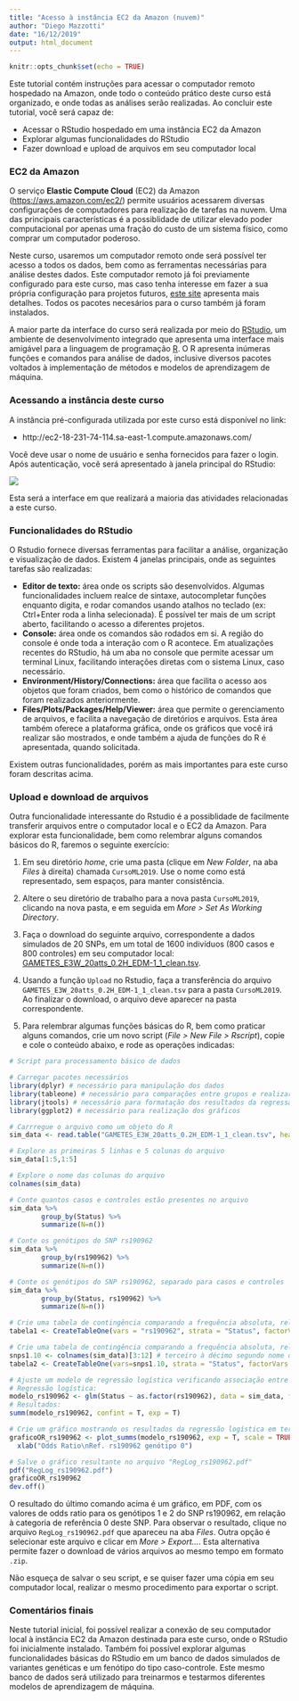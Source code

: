```yaml
---
title: "Acesso à instância EC2 da Amazon (nuvem)"
author: "Diego Mazzotti"
date: "16/12/2019"
output: html_document
---
```


```r
knitr::opts_chunk$set(echo = TRUE)
```

Este tutorial contém instruções para acessar o computador remoto hospedado na Amazon, onde todo o conteúdo prático deste curso está organizado, e onde todas as análises serão realizadas. Ao concluir este tutorial, você será capaz de:

- Acessar o RStudio hospedado em uma instância EC2 da Amazon
- Explorar algumas funcionalidades do RStudio
- Fazer download e upload de arquivos em seu computador local


### EC2 da Amazon

O serviço **Elastic Compute Cloud** (EC2) da Amazon (<https://aws.amazon.com/ec2/>) permite usuários acessarem diversas configurações de computadores para realização de tarefas na nuvem. Uma das principais características é a possiblidade de utilizar elevado poder computacional por apenas uma fração do custo de um sistema físico, como comprar um computador poderoso.  

Neste curso, usaremos um computador remoto onde será possível ter acesso a todos os dados, bem como as ferramentas necessárias para análise destes dados. Este computador remoto já foi previamente configurado para este curso, mas caso tenha interesse em fazer a sua própria configuração para projetos futuros, [este site](http://www.louisaslett.com/RStudio_AMI/) apresenta mais detalhes. Todos os pacotes necesários para o curso também já foram instalados.

A maior parte da interface do curso será realizada por meio do [RStudio](https://www.rstudio.com/), um ambiente de desenvolvimento integrado que apresenta uma interface mais amigável para a linguagem de programação [R](https://www.r-project.org/). O R apresenta inúmeras funções e comandos para análise de dados, inclusive diversos pacotes voltados à implementação de métodos e modelos de aprendizagem de máquina.

### Acessando a instância deste curso

A instância pré-configurada utilizada por este curso está disponível no link:

- http://ec2-18-231-74-114.sa-east-1.compute.amazonaws.com/

Você deve usar o nome de usuário e senha fornecidos para fazer o login. Após autenticação, você será apresentado à janela principal do RStudio:

![](images/screenshot_Rstudio.PNG)


Esta será a interface em que realizará a maioria das atividades relacionadas a este curso.

### Funcionalidades do RStudio

O Rstudio fornece diversas ferramentas para facilitar a análise, organização e visualização de dados. Existem 4 janelas principais, onde as seguintes tarefas são realizadas:  

- **Editor de texto:** área onde os scripts são desenvolvidos. Algumas funcionalidades incluem realce de sintaxe, autocompletar funções enquanto digita, e rodar comandos usando atalhos no teclado (ex: Ctrl+Enter roda a linha selecionada). É possível ter mais de um script aberto, facilitando o acesso a diferentes projetos.
- **Console:** área onde os comandos são rodados em si. A região do console é onde toda a interação com o R acontece. Em atualizações recentes do RStudio, há um aba no console que permite acessar um terminal Linux, facilitando interações diretas com o sistema Linux, caso necessário.
- **Environment/History/Connections:** área que facilita o acesso aos objetos que foram criados, bem como o histórico de comandos que foram realizados anteriormente.
- **Files/Plots/Packages/Help/Viewer:** área que permite o gerenciamento de arquivos, e facilita a navegação de diretórios e arquivos. Esta área também oferece a plataforma gráfica, onde os gráficos que você irá realizar são mostrados, e onde também a ajuda de funções do R é apresentada, quando solicitada.

Existem outras funcionalidades, porém as mais importantes para este curso foram descritas acima.

### Upload e download de arquivos

Outra funcionalidade interessante do Rstudio é a possiblidade de facilmente transferir arquivos entre o computador local e o EC2 da Amazon. Para explorar esta funcionalidade, bem como relembrar alguns comandos básicos do R, faremos o seguinte exercício:

1. Em seu diretório *home*, crie uma pasta (clique em *New Folder*, na aba *Files* à direita) chamada `CursoML2019`. Use o nome como está representado, sem espaços, para manter consistência.

2. Altere o seu diretório de trabalho para a nova pasta `CursoML2019`, clicando na nova pasta, e em seguida em *More > Set As Working Directory*.

3. Faça o download do seguinte arquivo, correspondente a dados simulados de 20 SNPs, em um total de 1600 indivíduos (800 casos e 800 controles) em seu computador local: [GAMETES_E3W_20atts_0.2H_EDM-1_1_clean.tsv](https://www.dropbox.com/s/5gazzk8z3qf93st/GAMETES_E3W_20atts_0.2H_EDM-1_1_clean.tsv?dl=1).

4. Usando a função `Upload` no Rstudio, faça a transferência do arquivo `GAMETES_E3W_20atts_0.2H_EDM-1_1_clean.tsv` para a pasta `CursoML2019`. Ao finalizar o download, o arquivo deve aparecer na pasta correspondente.

5. Para relembrar algumas funções básicas do R, bem como praticar alguns comandos, crie um novo script (*File > New File > Rscript*), copie e cole o conteúdo abaixo, e rode as operações indicadas:

```r

# Script para processamento básico de dados

# Carregar pacotes necessários
library(dplyr) # necessário para manipulação dos dados
library(tableone) # necessário para comparações entre grupos e realizar tabelas
library(jtools) # necessário para formatação dos resultados da regressão logística
library(ggplot2) # necessário para realização dos gráficos

# Carrregue o arquivo como um objeto do R
sim_data <- read.table("GAMETES_E3W_20atts_0.2H_EDM-1_1_clean.tsv", header = T)

# Explore as primeiras 5 linhas e 5 colunas do arquivo
sim_data[1:5,1:5]

# Explore o nome das colunas do arquivo
colnames(sim_data)

# Conte quantos casos e controles estão presentes no arquivo
sim_data %>%
        group_by(Status) %>%
        summarize(N=n())

# Conte os genótipos do SNP rs190962
sim_data %>%
        group_by(rs190962) %>%
        summarize(N=n())

# Conte os genótipos do SNP rs190962, separado para casos e controles
sim_data %>%
        group_by(Status, rs190962) %>%
        summarize(N=n())

# Crie uma tabela de contingência comparando a frequência absoluta, relativa e se há associação entre o SNP rs190962 e Status
tabela1 <- CreateTableOne(vars = "rs190962", strata = "Status", factorVars = "rs190962", data = sim_data)

# Crie uma tabela de contingência comparando a frequência absoluta, relativa e se há associação entre os 10 primeiros SNPs e Status
snps1.10 <- colnames(sim_data)[3:12] # terceiro à décimo segundo nome das colunas
tabela2 <- CreateTableOne(vars=snps1.10, strata = "Status", factorVars = snps1.10, data = sim_data)

# Ajuste um modelo de regressão logística verificando associação entre SNP rs190962 e Status
# Regressão logística:
modelo_rs190962 <- glm(Status ~ as.factor(rs190962), data = sim_data, family = binomial(link='logit'))
# Resultados:
summ(modelo_rs190962, confint = T, exp = T)

# Crie um gráfico mostrando os resultados da regressão logística em termos de odds ratio para o SNP rs123462
graficoOR_rs190962 <- plot_summs(modelo_rs190962, exp = T, scale = TRUE) +
  xlab("Odds Ratio\nRef. rs190962 genótipo 0")

# Salve o gráfico resultante no arquivo "RegLog_rs190962.pdf"
pdf("RegLog_rs190962.pdf")
graficoOR_rs190962
dev.off()
```


O resultado do último comando acima é um gráfico, em PDF, com os valores de odds ratio para os genótipos 1 e 2 do SNP rs190962, em relação à categoria de referência 0 deste SNP. Para observar o resultado, clique no arquivo `RegLog_rs190962.pdf` que apareceu na aba *Files*. Outra opção é selecionar este arquivo e clicar em *More > Export...*. Esta alternativa permite fazer o download de vários arquivos ao mesmo tempo em formato `.zip`.  

Não esqueça de salvar o seu script, e se quiser fazer uma cópia em seu computador local, realizar o mesmo procedimento para exportar o script.

### Comentários finais

Neste tutorial inicial, foi possível realizar a conexão de seu computador local à instância EC2 da Amazon destinada para este curso, onde o RStudio foi inicialmente instalado. Também foi possível explorar algumas funcionalidades básicas do RStudio em um banco de dados simulados de variantes genéticas e um fenótipo do tipo caso-controle. Este mesmo banco de dados será utilizado para treinarmos e testarmos diferentes modelos de aprendizagem de máquina.